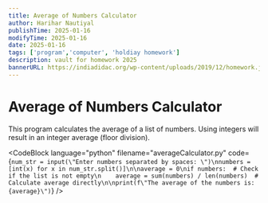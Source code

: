 ```yaml
---
title: Average of Numbers Calculator
author: Harihar Nautiyal
publishTime: 2025-01-16
modifyTime: 2025-01-16
date: 2025-01-16
tags: ['program','computer', 'holdiay homework']
description: vault for homework 2025
bannerURL: https://indiadidac.org/wp-content/uploads/2019/12/homework.jpg
---
```


# Average of Numbers Calculator

This program calculates the average of a list of numbers. Using integers will result in an integer average (floor division).

<CodeBlock
language="python"
filename="averageCalculator.py"
code={`num_str = input(\"Enter numbers separated by spaces: \")\nnumbers = [int(x) for x in num_str.split()]\n\naverage = 0\nif numbers:  # Check if the list is not empty\n    average = sum(numbers) / len(numbers)  # Calculate average directly\n\nprint(f\"The average of the numbers is: {average}\")`}
/>